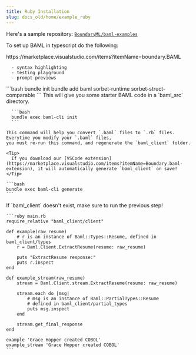 ```yaml
---
title: Ruby Installation
slug: docs_old/home/example_ruby
---
```



Here's a sample repository: [`BoundaryML/baml-examples`](https://github.com/BoundaryML/baml-examples/tree/main/ruby-example)

To set up BAML in typescript do the following:

<Steps>
  <Step title="Install BAML VSCode Extension">
      https://marketplace.visualstudio.com/items?itemName=boundary.BAML

      - syntax highlighting
      - testing playground
      - prompt previews
  </Step>
  <Step title="Install baml">
        ```bash
        bundle init
        bundle add baml sorbet-runtime sorbet-struct-comparable
        ```
  </Step>
  <Step title="Add some starter code">
      This will give you some starter BAML code in a `baml_src` directory.

      ```bash
      bundle exec baml-cli init
      ```
  </Step>
  <Step title="Generate python code from .baml files">

    This command will help you convert `.baml` files to `.rb` files. Everytime you modify your `.baml` files,
    you must re-run this command, and regenerate the `baml_client` folder.

    <Tip>
      If you download our [VSCode extension](https://marketplace.visualstudio.com/items?itemName=Boundary.baml-extension), it will automatically generate `baml_client` on save!
    </Tip>

    ```bash
    bundle exec baml-cli generate
    ```
  </Step>
  <Step title="Use a baml function in Ruby!">
    <Tip>If `baml_client` doesn't exist, make sure to run the previous step!</Tip>

    ```ruby main.rb
    require_relative "baml_client/client"

    def example(raw_resume)
        # r is an instance of Baml::Types::Resume, defined in baml_client/types
        r = Baml.Client.ExtractResume(resume: raw_resume)

        puts "ExtractResume response:"
        puts r.inspect
    end

    def example_stream(raw_resume)
        stream = Baml.Client.stream.ExtractResume(resume: raw_resume)

        stream.each do |msg|
            # msg is an instance of Baml::PartialTypes::Resume
            # defined in baml_client/partial_types
            puts msg.inspect
        end

        stream.get_final_response
    end

    example 'Grace Hopper created COBOL'
    example_stream 'Grace Hopper created COBOL'
    ```
  </Step>
</Steps>
